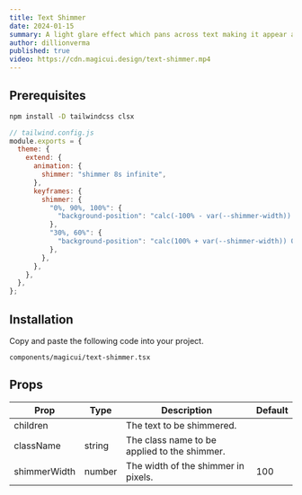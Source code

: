 ```yaml
---
title: Text Shimmer
date: 2024-01-15
summary: A light glare effect which pans across text making it appear as if it is shimmering.
author: dillionverma
published: true
video: https://cdn.magicui.design/text-shimmer.mp4
---
```


<ComponentPreview name="text-shimmer-demo" />

<Steps>

<Step>

## Prerequisites

```bash
npm install -D tailwindcss clsx
```

```js
// tailwind.config.js
module.exports = {
  theme: {
    extend: {
      animation: {
        shimmer: "shimmer 8s infinite",
      },
      keyframes: {
        shimmer: {
          "0%, 90%, 100%": {
            "background-position": "calc(-100% - var(--shimmer-width)) 0",
          },
          "30%, 60%": {
            "background-position": "calc(100% + var(--shimmer-width)) 0",
          },
        },
      },
    },
  },
};
```

</Step>

<Step>

## Installation

Copy and paste the following code into your project.

```text
components/magicui/text-shimmer.tsx
```

<ComponentSource name="text-shimmer" />

</Step>

</Steps>

## Props

| Prop         | Type   | Description                                  | Default |
| ------------ | ------ | -------------------------------------------- | ------- |
| children     |        | The text to be shimmered.                    |         |
| className    | string | The class name to be applied to the shimmer. |         |
| shimmerWidth | number | The width of the shimmer in pixels.          | 100     |
